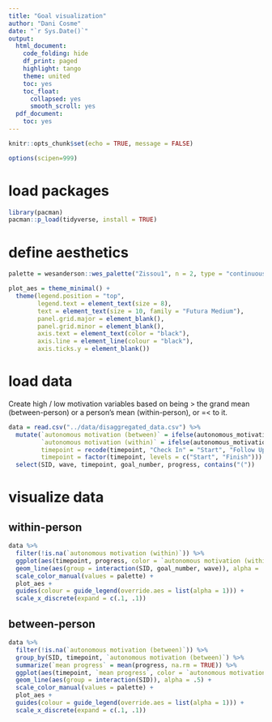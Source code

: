 ```yaml
---
title: "Goal visualization"
author: "Dani Cosme"
date: "`r Sys.Date()`"
output:
  html_document:
    code_folding: hide
    df_print: paged
    highlight: tango
    theme: united
    toc: yes
    toc_float:
      collapsed: yes
      smooth_scroll: yes
  pdf_document:
    toc: yes
---
```


```r
knitr::opts_chunk$set(echo = TRUE, message = FALSE)

options(scipen=999)
```

# load packages
```r
library(pacman)
pacman::p_load(tidyverse, install = TRUE)
```

# define aesthetics
```r
palette = wesanderson::wes_palette("Zissou1", n = 2, type = "continuous")

plot_aes = theme_minimal() +
  theme(legend.position = "top",
        legend.text = element_text(size = 8),
        text = element_text(size = 10, family = "Futura Medium"),
        panel.grid.major = element_blank(),
        panel.grid.minor = element_blank(),
        axis.text = element_text(color = "black"),
        axis.line = element_line(colour = "black"),
        axis.ticks.y = element_blank())
```

# load data
Create high / low motivation variables based on being > the grand mean (between-person) or a person's mean (within-person), or =< to it.

```r
data = read.csv("../data/disaggregated_data.csv") %>%
  mutate(`autonomous motivation (between)` = ifelse(autonomous_motivation_between > 0, "high", "low"),
         `autonomous motivation (within)` = ifelse(autonomous_motivation_within > 0, "high", "low"),
         timepoint = recode(timepoint, "Check In" = "Start", "Follow Up" = "Finish"),
         timepoint = factor(timepoint, levels = c("Start", "Finish"))) %>%
  select(SID, wave, timepoint, goal_number, progress, contains("("))
```

# visualize data {.tabset}
## within-person
```r
data %>%
  filter(!is.na(`autonomous motivation (within)`)) %>%
  ggplot(aes(timepoint, progress, color = `autonomous motivation (within)`)) +
  geom_line(aes(group = interaction(SID, goal_number, wave)), alpha = .1) +
  scale_color_manual(values = palette) +
  plot_aes +
  guides(colour = guide_legend(override.aes = list(alpha = 1))) +
  scale_x_discrete(expand = c(.1, .1))

```

## between-person
```r
data %>%
  filter(!is.na(`autonomous motivation (between)`)) %>%
  group_by(SID, timepoint, `autonomous motivation (between)`) %>%
  summarize(`mean progress` = mean(progress, na.rm = TRUE)) %>%
  ggplot(aes(timepoint, `mean progress`, color = `autonomous motivation (between)`)) +
  geom_line(aes(group = interaction(SID)), alpha = .5) +
  scale_color_manual(values = palette) +
  plot_aes +
  guides(colour = guide_legend(override.aes = list(alpha = 1))) +
  scale_x_discrete(expand = c(.1, .1))

```
